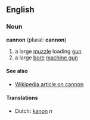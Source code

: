 ==English==
===Noun===
'''cannon''' (plural: '''cannon''')
#a large [[muzzle]] loading [[gun]]
#a large [[bore]] [[machine gun]]
====See also====
*[[en:cannon|Wikipedia article on cannon]]

====Translations====
*Dutch: [[kanon]] ''n''